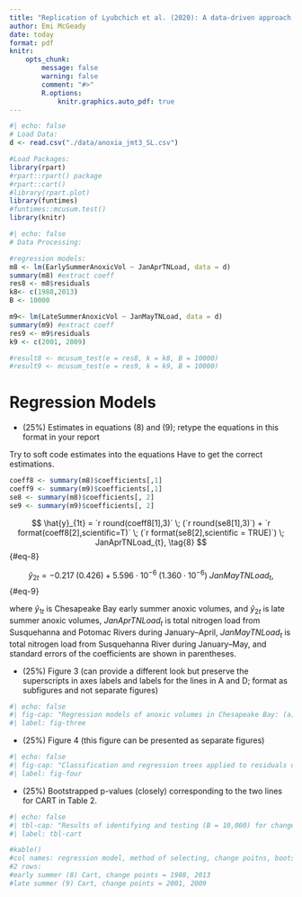 ```yaml
---
title: "Replication of Lyubchich et al. (2020): A data-driven approach to detecting change points in linear regression models"
author: Emi McGeady
date: today
format: pdf
knitr:
    opts_chunk:
        message: false
        warning: false
        comment: "#>"
        R.options:
            knitr.graphics.auto_pdf: true 
---
```


```r
#| echo: false
# Load Data:
d <- read.csv("./data/anoxia_jmt3_SL.csv")

#Load Packages:
library(rpart)
#rpart::rpart() package
#rpart::cart()
#library(rpart.plot)
library(funtimes)
#funtimes::mcusum.test()
library(knitr)
```

```r
#| echo: false
# Data Processing:

#regression models:
m8 <- lm(EarlySummerAnoxicVol ~ JanAprTNLoad, data = d)
summary(m8) #extract coeff
res8 <- m8$residuals
k8<- c(1988,2013)
B <- 10000

m9<- lm(LateSummerAnoxicVol ~ JanMayTNLoad, data = d)
summary(m9) #extract coeff
res9 <- m9$residuals
k9 <- c(2001, 2009)

#result8 <- mcusum_test(e = res8, k = k8, B = 10000) 
#result9 <- mcusum_test(e = res9, k = k9, B = 10000) 
```


# Regression Models
- (25%) Estimates in equations (8) and (9); retype the equations in this format in your report

Try to soft code estimates into the equations
Have to get the correct estimations.
```r
coeff8 <- summary(m8)$coefficients[,1]
coeff9 <- summary(m9)$coefficients[,1]
se8 <- summary(m8)$coefficients[, 2]
se9 <- summary(m9)$coefficients[, 2]
```

$$
\hat{y}_{1t} = `r round(coeff8[1],3)` \; (`r round(se8[1],3)`) + `r format(coeff8[2],scientific=T)` \; (`r format(se8[2],scientific = TRUE)`) \; JanAprTNLoad_{t},
\tag{8}
$$ {#eq-8}

$$
\hat{y}_{2t} = -0.217 \; (0.426) + 5.596 \cdot 10^{-6} \; (1.360\cdot10^{-6}) \; JanMayTNLoad_{t},
\tag{9}
$$ {#eq-9}

where $\hat{y}_{1t}$ is Chesapeake Bay early summer anoxic volumes, and $\hat{y}_{2t}$ is late summer anoxic volumes, $JanAprTNLoad_{t}$ is total nitrogen load from Susquehanna and Potomac Rivers during January–April, $JanMayTNLoad_{t}$ is total nitrogen load from Susquehanna River during January–May, and standard errors of the coefficients are shown in parentheses.

- (25%) Figure 3 (can provide a different look but preserve the superscripts in axes labels and labels for the lines in A and D; format as subfigures and not separate figures)
```r
#| echo: false
#| fig-cap: "Regression models of anoxic volumes in Chesapeake Bay: (a) anoxic volumes in early summer, fitted with (8); (d) anoxic volumes in late summer, fitted with (9); (b, e) respective residuals; (c, f) sample autocorrelation functions (ACFs) of the residuals"
#| label: fig-three


```

- (25%) Figure 4 (this figure can be presented as separate figures)
```r
#| echo: false
#| fig-cap: "Classification and regression trees applied to residuals of (a) model (8) for anoxic volumes in early summer, and (b) model (9) for anoxic volumes in late summer. For each node, the average value of the residuals is reported along with the node size expressed as percentage of the total sample size T = 33"
#| label: fig-four


```

- (25%) Bootstrapped p-values (closely) corresponding to the two lines for CART in Table 2.
```r
#| echo: false
#| tbl-cap: "Results of identifying and testing (B = 10,000) for change points in regression coefficients of the regression models for anoxic volumes in Chesapeake Bay"
#| label: tbl-cart

#kable()
#col names: regression model, method of selecting, change poitns, bootstrapped p-value
#2 rows:
#early summer (8) Cart, change points = 1988, 2013
#late summer (9) Cart, change points = 2001, 2009


```

